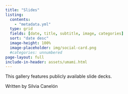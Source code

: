 ```yaml
---
title: "Slides"
listing:
  contents:
    - "metadata.yml"
  type: grid
  fields: [date, title, subtitle, image, categories]
  sort: "date desc"
  image-height: 100%
  image-placeholder: img/social-card.png
  #categories: unnumbered
page-layout: full
include-in-header: assets/umami.html
---
```


<p class="f6 measure lh-copy tc center">This gallery features publicly available slide decks.</p>

<p class="f7 measure lh-copy tc center i">Written by Silvia Canelón</p>